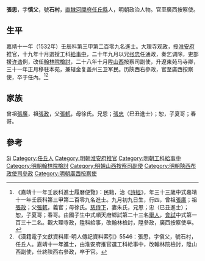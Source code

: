 {{明清人物信息框
| 姓名 = 張思
| 原名 =
| 圖片名稱= 
| 圖片大小 =
| 圖片說明 = 
| 最高職務 = 廣西按察使
| 國家 = 大明 
| 爵位 =
| 籍貫 = [[北直隸|直隸]][[河間府|河間府]][[任丘縣|任丘縣]]
| 族裔 = 
| 字號 = 字慎父，號石村
| 諡號 =
| 出生日期 = 弘治十三年（1500年）九月初九日
| 出生地點 =
| 逝世日期 = 卒年不詳
| 逝世地點 =
| 墓葬 =
| 配偶 = 朱氏
| 親屬 = 
| 出身 =
* 嘉靖十一年壬辰科同進士出身
| 經歷 =
| 著作 =  
}}
'''張思'''{{BD|1500年||？年||}}，字'''慎父'''，號'''石村'''，[[北直隸|直隸]][[河間府|河間府]][[任丘縣|任丘縣]]人，明朝政治人物。官至廣西按察使。

==生平==
嘉靖十一年（1532年）壬辰科第三甲第二百零九名進士。大理寺观政，授[[淮安府|淮安府]]推官，十九年十月選授工科[[給事中|給事中]]，二十年九月以兄[[张忠|张忠]]任通政，奏乞调除，吏部援[[许诰|许诰]]例，改任[[翰林院|翰林院]][[檢討|檢討]]，二十八年十月陞[[山西|山西]]按察司副使，升遼東苑马寺卿，三十一年正月移驻本苑，兼辖金复盖州三卫军民。历陝西右參政，官至廣西按察使，卒于任內。<ref>《嘉靖十一年壬辰科進士履曆便覽》：民籍，治《[[詩經|詩經]]》，年三十三歲中式嘉靖十一年壬辰科第三甲第二百零九名進士。九月初九日生，行四，曾祖[[張廣|張廣]]；祖[[張政|張政]]；父[[張軏|張軏]]，義官；母徐氏。[[慈侍下|慈侍下]]，妻朱氏，兄恩；忠（巳丑進士）；恕，子夏哥；春哥。由國子生中式順天府鄉試第二十三名[[舉人|舉人]]，[[會試|會試]]中式第一百三十二名。觀大理寺政，陞科給事，改翰林檢討，陞參政，廣西按察使卒。</ref><ref>《漢籍電子文獻資料庫-明人傳記資料索引》5546：張思，字愼父，號石村，任丘人。嘉靖十一年進士，由淮安府推官選工科給事中，改翰林院檢討，陞山西副使，仕終陝西右參政，卒于官。</ref>

==家族==
曾祖[[張廣|張廣]]，祖[[張政|張政]]，父[[張軏|張軏]]，母徐氏。兄恩；[[張忠|張忠]]（巳丑進士）；恕，子夏哥；春哥。

==參考==
{{reflist}}

{{嘉靖十一年壬辰科殿试金榜}}

{{Authority control}}
{{DEFAULTSORT:Zhang張}}
[[Category:张姓|Si]]
[[Category:任丘人|Category:任丘人]]
[[Category:明朝淮安府推官|Category:明朝淮安府推官]]
[[Category:明朝工科給事中|Category:明朝工科給事中]]
[[Category:明朝翰林院檢討|Category:明朝翰林院檢討]]
[[Category:明朝山西按察司副使|Category:明朝山西按察司副使]]
[[Category:明朝陝西布政使司參政|Category:明朝陝西布政使司參政]]
[[Category:明朝廣西按察使|Category:明朝廣西按察使]]


{{明朝人物小作品}}
